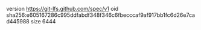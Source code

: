 version https://git-lfs.github.com/spec/v1
oid sha256:e605167286c995ddfabdf348f346c6fbecccaf9af917bb1fc6d26e7cad445988
size 6444
